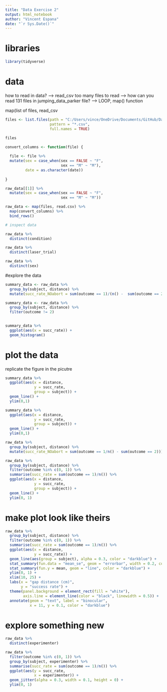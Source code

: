 ```yaml
---
title: "Data Exercise 2"
output: html_notebook
author: "Vincent Espana"
date: "`r Sys.Date()`"
---
```


# libraries

```r

library(tidyverse)

```

# data

how to read in data? --> read_csv
too many files to read --> how can you read 131 files in jumping_data_parker file? --> LOOP, map() function

map(list of files, read_csv

```r

files <- list.files(path = "C:/Users/vince/OneDrive/Documents/GitHub/Data2SciComm/DataExercise2/DE2_Parker_UNZIP-BEFORE-USING/jumping_data_parker",
                    pattern = "*.csv",
                    full.names = TRUE)


```

```r

files

```


```r

convert_columns <- function(file) {
  
  file <- file %>%
  mutate(sex = case_when(sex == FALSE ~ "F",
                         sex == "M" ~ "M"),
         date = as.character(date))
  
}

```

```r

raw_data[[1]] %>%
  mutate(sex = case_when(sex == FALSE ~ "F",
                         sex == "M" ~ "M"))

```

```r

raw_data <- map(files, read.csv) %>%
  map(convert_columns) %>%
  bind_rows()

```

```r

# inspect data

raw_data %>%
  distinct(condition)

raw_data %>% 
  distinct(laser_trial)

raw_data %>% 
  distinct(sex)

```

#explore the data

```r

summary_data <- raw_data %>%
  group_by(subject, distance) %>%
  mutate(succ_rate_NOabort = sum(outcome == 1)/(n() -  sum(outcome == 2)))

```

```r

summary_data <- raw_data %>%
  group_by(subject, distance) %>%
  filter(outcome != 2)
  
```


```r

summary_data %>% 
  ggplot(aes(x = succ_rate)) +
  geom_histogram()

```


# plot the data

replicate the figure in the picutre

```r

summary_data %>% 
  ggplot(aes(x = distance,
             y = succ_rate, 
             group = subject)) +
  geom_line() +
  ylim(0,1)

```

```r

summary_data %>% 
  ggplot(aes(x = distance,
             y = succ_rate, 
             group = subject)) +
  geom_line() +
  ylim(0,1)

```

```r

raw_data %>%
  group_by(subject, distance) %>%
  mutate(succ_rate_NOabort = sum(outcome == 1/n() - sum(outcome == 2)))

```

```r

raw_data %>%
  group_by(subject, distance) %>%
  filter(outcome %in% c(0, 1)) %>%
  summarise(succ_rate = sum(outcome == 1)/n()) %>%
  ggplot(aes(x = distance,
             y = succ_rate,
             group = subject)) +
  geom_line() +
  ylim(0, 1)

```

# make plot look like theirs

```r

raw_data %>%
  group_by(subject, distance) %>%
  filter(outcome %in% c(0, 1)) %>%
  summarise(succ_rate = sum(outcome == 1)/n()) %>%
  ggplot(aes(x = distance,
             y = succ_rate)) +
  geom_line(aes(group = subject), alpha = 0.3, color = "darkblue") +
  stat_summary(fun.data = "mean_se", geom = "errorbar", width = 0.2, color = "darkblue") +
  stat_summary(fun.y = mean, geom = "line", color = "darkblue") +
  ylim(0, 1) +
  xlim(10, 25) +
  labs(x = "gap distance (cm)",
       y = "success rate") +
  theme(panel.background = element_rect(fill = "white"),
        axis.line = element_line(color = "black", linewidth = 0.5)) +
  annotate(geom = "text", label = "binocular",
           x = 11, y = 0.1, color = "darkblue")

```

# explore something new

```r

raw_data %>%
  distinct(experimenter)

```

```r

raw_data %>%
  filter(outcome %in% c(0, 1)) %>%
  group_by(subject, experimenter) %>%
  summarise(succ_rate = sum(outcome == 1)/n()) %>%
  ggplot(aes(y = succ_rate, 
             x = experimenter)) +
  geom_jitter(alpha = 0.3, width = 0.1, height = 0) +
  ylim(0, 1)

```

